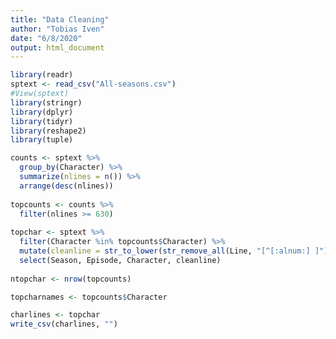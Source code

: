 ```yaml
---
title: "Data Cleaning"
author: "Tobias Iven"
date: "6/8/2020"
output: html_document
---
```


```r
library(readr)
sptext <- read_csv("All-seasons.csv")
#View(sptext)
library(stringr)
library(dplyr)
library(tidyr)
library(reshape2)
library(tuple)

```
```r
counts <- sptext %>%
  group_by(Character) %>%
  summarize(nlines = n()) %>%
  arrange(desc(nlines))
  
topcounts <- counts %>%
  filter(nlines >= 630)
  
topchar <- sptext %>%
  filter(Character %in% topcounts$Character) %>%
  mutate(cleanline = str_to_lower(str_remove_all(Line, "[^[:alnum:] ]"))) %>%
  select(Season, Episode, Character, cleanline)
  
ntopchar <- nrow(topcounts)

topcharnames <- topcounts$Character
```

```r
charlines <- topchar
write_csv(charlines, "")


```

